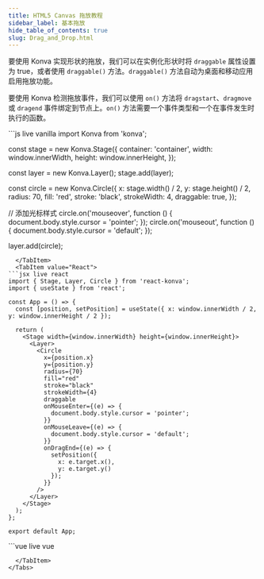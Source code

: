 ```yaml
---
title: HTML5 Canvas 拖放教程
sidebar_label: 基本拖放
hide_table_of_contents: true
slug: Drag_and_Drop.html
---
```


要使用 Konva 实现形状的拖放，我们可以在实例化形状时将 `draggable` 属性设置为 true，或者使用 `draggable()` 方法。`draggable()` 方法自动为桌面和移动应用启用拖放功能。

要使用 Konva 检测拖放事件，我们可以使用 `on()` 方法将 `dragstart`、`dragmove` 或 `dragend` 事件绑定到节点上。`on()` 方法需要一个事件类型和一个在事件发生时执行的函数。


<Tabs>
  <TabItem value="Vanilla" default>
```js live vanilla
import Konva from 'konva';

const stage = new Konva.Stage({
  container: 'container',
  width: window.innerWidth,
  height: window.innerHeight,
});

const layer = new Konva.Layer();
stage.add(layer);

const circle = new Konva.Circle({
  x: stage.width() / 2,
  y: stage.height() / 2,
  radius: 70,
  fill: 'red',
  stroke: 'black',
  strokeWidth: 4,
  draggable: true,
});

// 添加光标样式
circle.on('mouseover', function () {
  document.body.style.cursor = 'pointer';
});
circle.on('mouseout', function () {
  document.body.style.cursor = 'default';
});

layer.add(circle);
```
  </TabItem>
  <TabItem value="React">
```jsx live react
import { Stage, Layer, Circle } from 'react-konva';
import { useState } from 'react';

const App = () => {
  const [position, setPosition] = useState({ x: window.innerWidth / 2, y: window.innerHeight / 2 });

  return (
    <Stage width={window.innerWidth} height={window.innerHeight}>
      <Layer>
        <Circle
          x={position.x}
          y={position.y}
          radius={70}
          fill="red"
          stroke="black"
          strokeWidth={4}
          draggable
          onMouseEnter={(e) => {
            document.body.style.cursor = 'pointer';
          }}
          onMouseLeave={(e) => {
            document.body.style.cursor = 'default';
          }}
          onDragEnd={(e) => {
            setPosition({
              x: e.target.x(),
              y: e.target.y()
            });
          }}
        />
      </Layer>
    </Stage>
  );
};

export default App;
```
  </TabItem>
  <TabItem value="Vue">
```vue live vue
<template>
  <v-stage :config="stageSize">
    <v-layer>
      <v-circle
        :config="circleConfig"
        @mouseenter="handleMouseEnter"
        @mouseleave="handleMouseLeave"
      />
    </v-layer>
  </v-stage>
</template>

<script setup>
const stageSize = {
  width: window.innerWidth,
  height: window.innerHeight
};

const circleConfig = {
  x: window.innerWidth / 2,
  y: window.innerHeight / 2,
  radius: 70,
  fill: 'red',
  stroke: 'black',
  strokeWidth: 4,
  draggable: true
};

const handleMouseEnter = () => {
  document.body.style.cursor = 'pointer';
};

const handleMouseLeave = () => {
  document.body.style.cursor = 'default';
};
</script>
```
  </TabItem>
</Tabs>